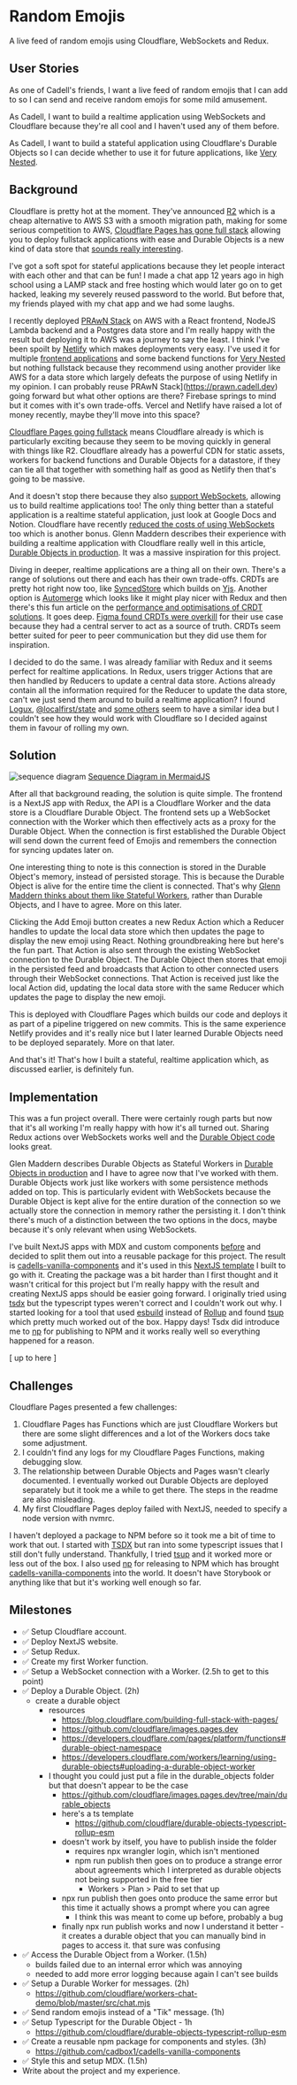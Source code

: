 
<Head />

# Random Emojis

A live feed of random emojis using Cloudflare, WebSockets and Redux.

<App />

## User Stories

As one of Cadell's friends, I want a live feed of random emojis that I can add to so I can send and receive random emojis for some mild amusement.

As Cadell, I want to build a realtime application using WebSockets and Cloudflare because they're all cool and I haven't used any of them before.

As Cadell, I want to build a stateful application using Cloudflare's Durable Objects so I can decide whether to use it for future applications, like [Very Nested](https://verynested.cadell.dev).

## Background

Cloudflare is pretty hot at the moment. They've announced [R2](https://news.ycombinator.com/item?id=28682237) which is a cheap alternative to AWS S3 with a smooth migration path, making for some serious competition to AWS, [Cloudflare Pages has gone full stack](https://news.ycombinator.com/item?id=29253032) allowing you to deploy fullstack applications with ease and Durable Objects is a new kind of data store that [sounds really interesting](https://blog.cloudflare.com/durable-objects-easy-fast-correct-choose-three/).

I've got a soft spot for stateful applications because they let people interact with each other and that can be fun! I made a chat app 12 years ago in high school using a LAMP stack and free hosting which would later go on to get hacked, leaking my severely reused password to the world. But before that, my friends played with my chat app and we had some laughs.

I recently deployed [PRAwN Stack](https://prawn.cadell.dev) on AWS with a React frontend, NodeJS Lambda backend and a Postgres data store and I'm really happy with the result but deploying it to AWS was a journey to say the least. I think I've been spoilt by [Netlify](https://www.netlify.com/) which makes deployments very easy. I've used it for multiple [frontend applications](https://cadell.dev) and some backend functions for [Very Nested](https://verynested.cadell.dev) but nothing fullstack because they recommend using another provider like AWS for a data store which largely defeats the purpose of using Netlify in my opinion. I can probably reuse PRAwN Stack](https://prawn.cadell.dev) going forward but what other options are there? Firebase springs to mind but it comes with it's own trade-offs. Vercel and Netlify have raised a lot of money recently, maybe they'll move into this space?

[Cloudflare Pages going fullstack](https://news.ycombinator.com/item?id=29253032) means Cloudflare already is which is particularly exciting because they seem to be moving quickly in general with things like R2. Cloudflare already has a powerful CDN for static assets, workers for backend functions and Durable Objects for a datastore, if they can tie all that together with something half as good as Netlify then that's going to be massive. 

And it doesn't stop there because they also [support WebSockets](https://blog.cloudflare.com/introducing-websockets-in-workers/), allowing us to build realtime applications too! The only thing better than a stateful application is a realtime stateful application, just look at Google Docs and Notion. Cloudflare have recently [reduced the costs of using WebSockets](https://blog.cloudflare.com/workers-optimization-reduces-your-bill/) too which is another bonus. Glenn Maddern describes their experience with building a realtime application with Cloudflare really well in this article, [Durable Objects in production](https://news.ycombinator.com/item?id=25084470). It was a massive inspiration for this project.

Diving in deeper, realtime applications are a thing all on their own. There's a range of solutions out there and each has their own trade-offs. CRDTs are pretty hot right now too, like [SyncedStore](https://news.ycombinator.com/item?id=29483913) which builds on [Yjs](https://github.com/yjs/yjs). Another option is [Automerge](https://news.ycombinator.com/item?id=16309533) which looks like it might play nicer with Redux and then there's this fun article on the [performance and optimisations of CRDT solutions](https://news.ycombinator.com/item?id=28017204). It goes deep. [Figma found CRDTs were overkill](https://news.ycombinator.com/item?id=21378858) for their use case because they had a central server to act as a source of truth. CRDTs seem better suited for peer to peer communication but they did use them for inspiration.

I decided to do the same. I was already familiar with Redux and it seems perfect for realtime applications. In Redux, users trigger Actions that are then handled by Reducers to update a central data store. Actions already contain all the information required for the Reducer to update the data store, can't we just send them around to build a realtime application? I found [Logux](https://logux.io/), [@localfirst/state](https://github.com/local-first-web/state) and [some others](https://github.com/markerikson/redux-ecosystem-links/blob/master/store.md#synchronization) seem to have a similar idea but I couldn't see how they would work with Cloudflare so I decided against them in favour of rolling my own.

## Solution

![sequence diagram](/sequence.png)
[Sequence Diagram in MermaidJS](https://mermaid.live/edit/#pako:eNrtlD1PwzAQhv_K4YWlDHTM0AlWQEKIJcslftu6JOfiD6qq4r9zIQkFRFvETKbEeZ873yPLO1N7C1MYinjOkBpXjheB21KIc_KS2wpBP_RZc0iudmuWRA8RgS4PrE9L6f_0qYvZ7NGHJ4SCGqTzSLUXQZ0oRycL2qCKvn5Cij3UZxW6yoGrBnRbrTRdUPQtvIA22ihS8ifqfMV_qpd8AKUlxkLOywF03P8SATpAx6D1Kxe1K9U5BEhqtrTkF3wbolfwQXYz0DzLgI-ibnwCBbdYJvJzGpm7hredTtLqCH1b1lb8xe_03-_0D36nn_xGiI3EA3XCLlurUa97DGP-qNaj1K8lqgrB5ii6l7gdjtCEeE-pvUgVIN1eYA-e0z08OP1U4-ydMhPTIrTsrF4cu26pNDpYi9IU-mox59yk0pTyqtG8tpxwbZ1OYoo5NxET090t91upTZFCxhga7p4h9foGWI6T6Q)

After all that background reading, the solution is quite simple. The frontend is a NextJS app with Redux, the API is a Cloudflare Worker and the data store is a Cloudflare Durable Object. The frontend sets up a WebSocket connection with the Worker which then effectively acts as a proxy for the Durable Object. When the connection is first established the Durable Object will send down the current feed of Emojis and remembers the connection for syncing updates later on.

One interesting thing to note is this connection is stored in the Durable Object's memory, instead of persisted storage. This is because the Durable Object is alive for the entire time the client is connected. That's why [Glenn Maddern thinks about them like Stateful Workers](https://news.ycombinator.com/item?id=25084470), rather than Durable Objects, and I have to agree. More on this later.

 Clicking the Add Emoji button creates a new Redux Action which a Reducer handles to update the local data store which then updates the page to display the new emoji using React. Nothing groundbreaking here but here's the fun part. That Action is also sent through the existing WebSocket connection to the Durable Object. The Durable Object then stores that emoji in the persisted feed and broadcasts that Action to other connected users through their WebSocket connections. That Action is received just like the local Action did, updating the local data store with the same Reducer which updates the page to display the new emoji.

This is deployed with Cloudflare Pages which builds our code and deploys it as part of a pipeline triggered on new commits. This is the same experience Netlify provides and it's really nice but I later learned Durable Objects need to be deployed separately. More on that later.

And that's it! That's how I built a stateful, realtime application which, as discussed earlier, is definitely fun.

## Implementation

This was a fun project overall. There were certainly rough parts but now that it's all working I'm really happy with how it's all turned out. Sharing Redux actions over WebSockets works well and the [Durable Object code](https://github.com/cadbox1/random-emojis/blob/main/durable_objects/src/document.ts) looks great.

Glen Maddern describes Durable Objects as Stateful Workers in [Durable Objects in production](https://news.ycombinator.com/item?id=25084470) and I have to agree now that I've worked with them. Durable Objects work just like workers with some persistence methods added on top. This is particularly evident with WebSockets because the Durable Object is kept alive for the entire duration of the connection so we actually store the connection in memory rather the persisting it. I don't think there's much of a distinction between the two options in the docs, maybe because it's only relevant when using WebSockets.

I've built NextJS apps with MDX and custom components [before](https://github.com/cadbox1/prawn-stack) and decided to split them out into a reusable package for this project. The result is [cadells-vanilla-components](https://github.com/cadbox1/cadells-vanilla-components) and it's used in this [NextJS template](https://github.com/cadbox1/cadells-nextjs-template) I built to go with it. Creating the package was a bit harder than I first thought and it wasn't critical for this project but I'm really happy with the result and creating NextJS apps should be easier going forward. I originally tried using [tsdx](https://github.com/jaredpalmer/tsdx) but the typescript types weren't correct and I couldn't work out why. I started looking for a tool that used [esbuild](https://github.com/evanw/esbuild) instead of [Rollup](https://github.com/rollup/rollup) and found [tsup](https://github.com/egoist/tsup) which pretty much worked out of the box. Happy days! Tsdx did introduce me to [np](https://github.com/sindresorhus/np) for publishing to NPM and it works really well so everything happened for a reason.

[ up to here ]

## Challenges

Cloudflare Pages presented a few challenges:
1. Cloudflare Pages has Functions which are just Cloudflare Workers but there are some slight differences and a lot of the Workers docs take some adjustment.
1. I couldn't find any logs for my Cloudflare Pages Functions, making debugging slow.
1. The relationship between Durable Objects and Pages wasn't clearly documented. I eventually worked out Durable Objects are deployed separately but it took me a while to get there. The steps in the readme are also misleading.
1. My first Cloudflare Pages deploy failed with NextJS, needed to specify a node version with nvmrc.

I haven't deployed a package to NPM before so it took me a bit of time to work that out. I started with [TSDX](https://github.com/jaredpalmer/tsdx) but ran into some typescript issues that I still don't fully understand. Thankfully, I tried [tsup](https://github.com/egoist/tsup) and it worked more or less out of the box. I also used [np](https://github.com/sindresorhus/np) for releasing to NPM which has brought [cadells-vanilla-components](https://github.com/cadbox1/cadells-vanilla-components) into the world. It doesn't have Storybook or anything like that but it's working well enough so far.


## Milestones

- ✅ Setup Cloudflare account.
- ✅ Deploy NextJS website.
- ✅ Setup Redux.
- ✅ Create my first Worker function.
- ✅ Setup a WebSocket connection with a Worker. (2.5h to get to this point)
- ✅ Deploy a Durable Object. (2h)
    - create a durable object
        - resources
            - https://blog.cloudflare.com/building-full-stack-with-pages/
            - https://github.com/cloudflare/images.pages.dev
            - https://developers.cloudflare.com/pages/platform/functions#durable-object-namespace
            - https://developers.cloudflare.com/workers/learning/using-durable-objects#uploading-a-durable-object-worker
        - I thought you could just put a file in the durable_objects folder but that doesn't appear to be the case
            - https://github.com/cloudflare/images.pages.dev/tree/main/durable_objects
            - here's a ts template
                - https://github.com/cloudflare/durable-objects-typescript-rollup-esm
            - doesn't work by itself, you have to publish inside the folder
                - requires npx wrangler login, which isn't mentioned
                - npm run publish then goes on to produce a strange error about agreements which I interpreted as durable objects not being supported in the free tier
                    - Workers > Plan > Paid to set that up
            - npx run publish then goes onto produce the same error but this time it actually shows a prompt where you can agree
                - I think this was meant to come up before, probably a bug
            - finally npx run publish works and now I understand it better - it creates a durable object that you can manually bind in pages to access it. that sure was confusing
- ✅ Access the Durable Object from a Worker. (1.5h)
    - builds failed due to an internal error which was annoying
    - needed to add more error logging because again I can't see builds
- ✅ Setup a Durable Worker for messages. (2h)
    - https://github.com/cloudflare/workers-chat-demo/blob/master/src/chat.mjs
- ✅ Send random emojis instead of a "Tik" message. (1h)
- ✅ Setup Typescript for the Durable Object - 1h
    - https://github.com/cloudflare/durable-objects-typescript-rollup-esm
- ✅ Create a reusable npm package for components and styles. (3h)
    - https://github.com/cadbox1/cadells-vanilla-components
- ✅ Style this and setup MDX. (1.5h)
- Write about the project and my experience.